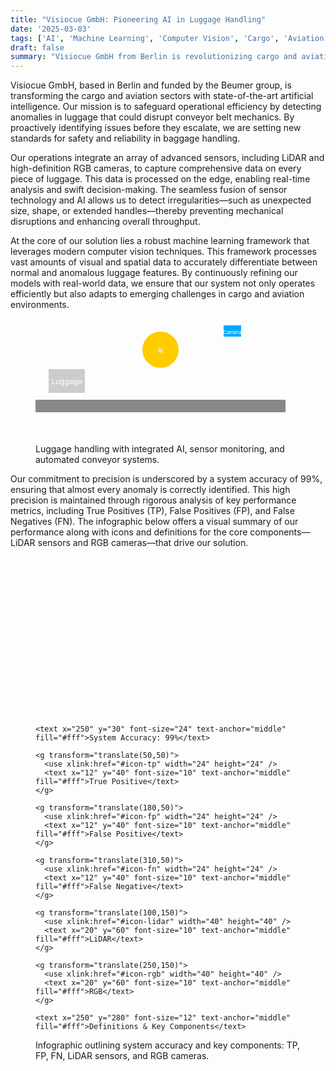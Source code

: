 ```yaml
---
title: "Visiocue GmbH: Pioneering AI in Luggage Handling"
date: '2025-03-03'
tags: ['AI', 'Machine Learning', 'Computer Vision', 'Cargo', 'Aviation']
draft: false
summary: "Visiocue GmbH from Berlin is revolutionizing cargo and aviation with advanced AI, computer vision, and machine learning to ensure seamless luggage handling and operational efficiency."
---
```


Visiocue GmbH, based in Berlin and funded by the Beumer group, is transforming the cargo and aviation sectors with state-of-the-art artificial intelligence. Our mission is to safeguard operational efficiency by detecting anomalies in luggage that could disrupt conveyor belt mechanics. By proactively identifying issues before they escalate, we are setting new standards for safety and reliability in baggage handling.

Our operations integrate an array of advanced sensors, including LiDAR and high-definition RGB cameras, to capture comprehensive data on every piece of luggage. This data is processed on the edge, enabling real-time analysis and swift decision-making. The seamless fusion of sensor technology and AI allows us to detect irregularities—such as unexpected size, shape, or extended handles—thereby preventing mechanical disruptions and enhancing overall throughput.

At the core of our solution lies a robust machine learning framework that leverages modern computer vision techniques. This framework processes vast amounts of visual and spatial data to accurately differentiate between normal and anomalous luggage features. By continuously refining our models with real-world data, we ensure that our system not only operates efficiently but also adapts to emerging challenges in cargo and aviation environments.

<figure>
  <svg width="400" height="200" xmlns="http://www.w3.org/2000/svg">
    <rect x="20" y="80" width="60" height="40" fill="#cccccc" stroke="#fff" stroke-width="2"/>
    <text x="50" y="105" font-size="12" text-anchor="middle" fill="#fff">Luggage</text>
    <rect x="0" y="130" width="400" height="20" fill="#888888"/>
    <circle cx="200" cy="50" r="30" fill="#ffcc00" stroke="#fff" stroke-width="2"/>
    <text x="200" y="55" font-size="10" text-anchor="middle" fill="#fff">AI</text>
    <rect x="300" y="10" width="30" height="20" fill="#00aaff" stroke="#fff" stroke-width="2"/>
    <text x="315" y="25" font-size="8" text-anchor="middle" fill="#fff">Camera</text>
  </svg>
  <figcaption>Luggage handling with integrated AI, sensor monitoring, and automated conveyor systems.</figcaption>
</figure>


Our commitment to precision is underscored by a system accuracy of 99%, ensuring that almost every anomaly is correctly identified. This high precision is maintained through rigorous analysis of key performance metrics, including True Positives (TP), False Positives (FP), and False Negatives (FN). The infographic below offers a visual summary of our performance along with icons and definitions for the core components—LiDAR sensors and RGB cameras—that drive our solution.
<figure>
  <svg width="500" height="300" xmlns="http://www.w3.org/2000/svg">
    <defs>
      <symbol id="icon-tp" viewBox="0 0 24 24">
        <path d="M9 16.2l-3.5-3.5L4 14.2l5 5 12-12-1.5-1.5L9 16.2z" fill="#4caf50"/>
      </symbol>
      <symbol id="icon-fp" viewBox="0 0 24 24">
        <path d="M19 6.41L17.59 5 12 10.59 6.41 5 5 6.41 10.59 12 5 17.59 6.41 19 12 13.41 17.59 19 19 17.59 13.41 12z" fill="#f44336"/>
      </symbol>
      <symbol id="icon-fn" viewBox="0 0 24 24">
        <path d="M1,21h22L12,2L1,21z M13,18h-2v-2h2V18z M13,14h-2v-4h2V14z" fill="#ff9800"/>
      </symbol>
      <symbol id="icon-lidar" viewBox="0 0 64 64">
        <circle cx="32" cy="32" r="30" stroke="#9c27b0" stroke-width="4" fill="none"/>
        <line x1="32" y1="2" x2="32" y2="62" stroke="#9c27b0" stroke-width="4"/>
        <line x1="2" y1="32" x2="62" y2="32" stroke="#9c27b0" stroke-width="4"/>
      </symbol>
      <symbol id="icon-rgb" viewBox="0 0 64 64">
        <rect x="8" y="16" width="48" height="32" rx="4" ry="4" fill="#3f51b5"/>
        <circle cx="32" cy="32" r="8" fill="#fff"/>
      </symbol>
    </defs>

    <text x="250" y="30" font-size="24" text-anchor="middle" fill="#fff">System Accuracy: 99%</text>
    
    <g transform="translate(50,50)">
      <use xlink:href="#icon-tp" width="24" height="24" />
      <text x="12" y="40" font-size="10" text-anchor="middle" fill="#fff">True Positive</text>
    </g>
    
    <g transform="translate(180,50)">
      <use xlink:href="#icon-fp" width="24" height="24" />
      <text x="12" y="40" font-size="10" text-anchor="middle" fill="#fff">False Positive</text>
    </g>
    
    <g transform="translate(310,50)">
      <use xlink:href="#icon-fn" width="24" height="24" />
      <text x="12" y="40" font-size="10" text-anchor="middle" fill="#fff">False Negative</text>
    </g>
    
    <g transform="translate(100,150)">
      <use xlink:href="#icon-lidar" width="40" height="40" />
      <text x="20" y="60" font-size="10" text-anchor="middle" fill="#fff">LiDAR</text>
    </g>
    
    <g transform="translate(250,150)">
      <use xlink:href="#icon-rgb" width="40" height="40" />
      <text x="20" y="60" font-size="10" text-anchor="middle" fill="#fff">RGB</text>
    </g>
    
    <text x="250" y="280" font-size="12" text-anchor="middle" fill="#fff">Definitions & Key Components</text>
  </svg>
  <figcaption>Infographic outlining system accuracy and key components: TP, FP, FN, LiDAR sensors, and RGB cameras.</figcaption>
</figure>
